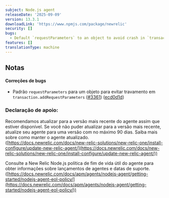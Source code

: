 ```yaml
---
subject: Node.js agent
releaseDate: '2025-09-09'
version: 13.3.1
downloadLink: 'https://www.npmjs.com/package/newrelic'
security: []
bugs:
  - Default `requestParameters` to an object to avoid crash in `transaction.addRequestParameters`
features: []
translationType: machine
---
```


## Notas

#### Correções de bugs

* Padrão `requestParameters` para um objeto para evitar travamento em `transaction.addRequestParameters` ([#3361](https://github.com/newrelic/node-newrelic/pull/3361)) ([ecd0d1d](https://github.com/newrelic/node-newrelic/commit/ecd0d1db70f9e9b3011af08ffe99ea3d6d56def9))

### Declaração de apoio:

Recomendamos atualizar para a versão mais recente do agente assim que estiver disponível. Se você não puder atualizar para a versão mais recente, atualize seu agente para uma versão com no máximo 90 dias. Saiba mais sobre como manter o agente atualizado. ([https://docs.newrelic.com/docs/new-relic-solutions/new-relic-one/install-configure/update-new-relic-agent/](https://docs.newrelic.com/docs/new-relic-solutions/new-relic-one/install-configure/update-new-relic-agent/))

Consulte a New Relic Node.js política de fim de vida útil do agente para obter informações sobre lançamentos de agentes e datas de suporte. ([https://docs.newrelic.com/docs/apm/agents/nodejs-agent/getting-started/nodejs-agent-eol-policy/](https://docs.newrelic.com/docs/apm/agents/nodejs-agent/getting-started/nodejs-agent-eol-policy/))